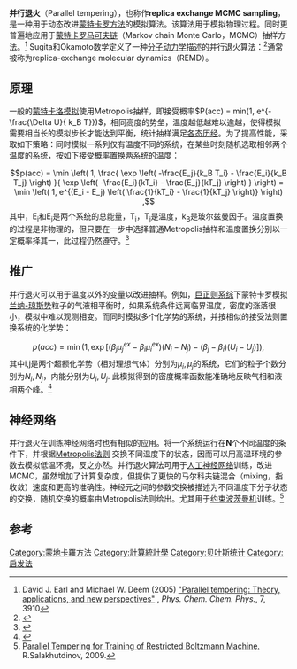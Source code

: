'''并行退火'''（Parallel tempering），也称作'''replica exchange MCMC sampling'''，是一种用于动态改进[[蒙特卡罗方法|蒙特卡罗方法]]的模拟算法。该算法用于模拟物理过程。同时更普遍地应用于[[马尔科夫蒙特卡洛|蒙特卡罗马可夫链]]（Markov chain Monte Carlo，MCMC）抽样方法。<ref>David J. Earl and Michael W. Deem (2005) [http://www.rsc.org/Publishing/Journals/CP/article.asp?doi=b509983h "Parallel tempering: Theory, applications, and new perspectives"] {{Wayback|url=http://www.rsc.org/Publishing/Journals/CP/article.asp?doi=b509983h |date=20070930210018 }},  ''Phys. Chem. Chem. Phys.'',  7, 3910</ref>
Sugita和Okamoto数学定义了一种[[分子动力学|分子动力学]]描述的并行退火算法：<ref>{{cite journal
 |author = Y. Sugita and Y. Okamoto
 |year=1999
 |title = Replica-exchange molecular dynamics method for protein folding
 |journal = Chemical Physics Letters
 |volume = 314 |pages = 141–151
 |doi=10.1016/S0009-2614(99)01123-9
}}</ref>通常被称为replica-exchange molecular dynamics（REMD）。

== 原理 ==
一般的[[蒙地卡羅方法|蒙特卡洛模拟]]使用Metropolis抽样，即接受概率<math>P(acc) = min(1, e^{- \frac{\Delta U}{ k_B T}})</math>，相同高度的势垒，温度越低越难以逾越，使得模拟需要相当长的模拟步长才能达到平衡，统计抽样满足[[遍历性|各态历经]]。为了提高性能，采取如下策略：同时模拟一系列仅有温度不同的系统，在某些时刻随机选取相邻两个温度的系统，按如下接受概率置换两系统的温度：
:<math> p(acc) = \min \left( 1, \frac{ \exp \left( -\frac{E_j}{k_B T_i} - \frac{E_i}{k_B T_j} \right) }{ \exp \left( -\frac{E_i}{kT_i} - \frac{E_j}{kT_j} \right) } \right) = \min \left( 1, e^{(E_i - E_j) \left( \frac{1}{kT_i} - \frac{1}{kT_j} \right)} \right) ,</math>
其中，E<sub>i</sub>和E<sub>j</sub>是两个系统的总能量，T<sub>i</sub>，T<sub>j</sub>是温度，k<sub>B</sub>是玻尔兹曼因子。温度置换的过程是非物理的，但只要在一步中选择普通Metropolis抽样和温度置换分别以一定概率择其一，此过程仍然遵守{{le|细致平衡|Detailed_balance}}。<ref>{{cite journal
|author = Radford M. Neal
|year=1996
|title = Sampling from multimodal distributions using tempered transitions
|journal = Statistics and Computing
|volume = 6 |issue=4|pages = 353–366
|doi=10.1007/BF00143556
}}</ref>

== 推广 ==
并行退火可以用于温度以外的变量以改进抽样。例如，[[巨正则系综|巨正则系综]]下蒙特卡罗模拟[[兰纳-琼斯势|兰纳-琼斯势]]粒子的气液相平衡时，如果系统条件远离临界温度，密度的涨落很小，模拟中难以观测相变。而同时模拟多个化学势的系统，并按相似的接受法则置换系统的化学势：
:<math> p(acc) = \min \left( 1, \exp \left[ (\beta_j \mu^{ex}_j - \beta_i \mu^{ex}_i)(N_i - N_j) - (\beta_j - \beta_i)(U_i - U_j) \right]  \right) ,</math>
其中i,j是两个超额化学势（相对理想气体）分别为<math>\mu_i, \mu_j</math>的系统，它们的粒子个数分别为<math>N_i, N_j</math>，内能分别为<math>U_i, U_j</math>.
此模拟得到的密度概率函数能准确地反映气相和液相两个峰。<ref>{{cite book |author1=Frenkel, D.  |author2=Smit, B.  |lastauthoramp=yes | title=Understanding Molecular Simulation | publisher=Academic Press |page=395| year=2010 | isbn=978-981-272509-7}}</ref>
== 神经网络 ==
并行退火在训练神经网络时也有相似的应用。将一个系统运行在'''N'''个不同温度的条件下，并根据[https://en.wikipedia.org/wiki/Metropolis%E2%80%93Hastings_algorithm Metropolis法则] {{Wayback|url=https://en.wikipedia.org/wiki/Metropolis%E2%80%93Hastings_algorithm |date=20141219030047 }}交换不同温度下的状态，因而可以用高温环境的参数去模拟低温环境，反之亦然。并行退火算法可用于[[人工神经网络|人工神经网络]]训练，改进MCMC，虽然增加了计算复杂度，但提供了更快的马尔科夫链混合（mixing，指收敛）速度和更高的准确性。神经元之间的参数交换被描述为不同温度下分子状态的交换，随机交换的概率由Metropolis法则给出。尤其用于[[约束波茨曼机|约束波茨曼机]]训练。<ref>[http://jmlr.csail.mit.edu/proceedings/papers/v9/desjardins10a/desjardins10a.pdf Parallel Tempering for Training of Restricted Boltzmann Machine.] {{Wayback|url=http://jmlr.csail.mit.edu/proceedings/papers/v9/desjardins10a/desjardins10a.pdf |date=20160306100924 }} R.Salakhutdinov, 2009.</ref>

== 参考 ==
{{Reflist}}

[[Category:蒙地卡羅方法|Category:蒙地卡羅方法]]
[[Category:計算統計學|Category:計算統計學]]
[[Category:贝叶斯统计|Category:贝叶斯统计]]
[[Category:启发法|Category:启发法]]
